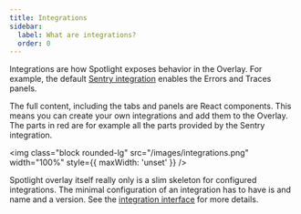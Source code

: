 ```yaml
---
title: Integrations
sidebar:
  label: What are integrations?
  order: 0
---
```


Integrations are how Spotlight exposes behavior in the Overlay. For example, the default [Sentry integration](/reference/sentry/) enables the Errors and Traces panels.

The full content, including the tabs and panels are React components. This means you can create your own integrations and add them to the Overlay.
The parts in red are for example all the parts provided by the Sentry integration.

<img class="block rounded-lg" src="/images/integrations.png" width="100%" style={{ maxWidth: 'unset' }} />

Spotlight overlay itself really only is a slim skeleton for configured integrations. The minimal configuration of an
integration has to have is and name and a version. See the [integration interface](/reference/integration/) for more details.

